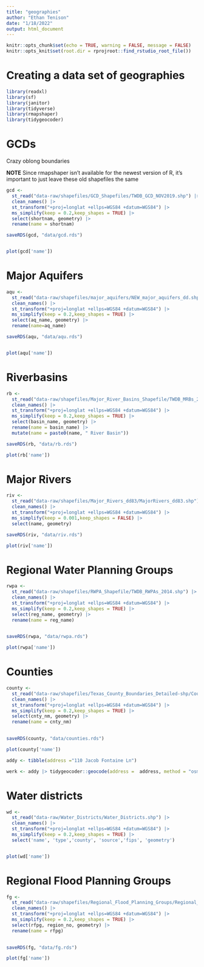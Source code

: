 ```yaml
---
title: "geographies"
author: "Ethan Tenison"
date: "1/18/2022"
output: html_document
---
```


```r
knitr::opts_chunk$set(echo = TRUE, warning = FALSE, message = FALSE)
knitr::opts_knit$set(root.dir = rprojroot::find_rstudio_root_file())
```

# Creating a data set of geographies

```r
library(readxl)
library(sf)
library(janitor)
library(tidyverse)
library(rmapshaper)
library(tidygeocoder)
```

# GCDs

Crazy oblong boundaries

**NOTE** Since rmapshaper isn't available for the newest version of R, it's important to just leave these old shapefiles the same

```r
gcd <-
  st_read("data-raw/shapefiles/GCD_Shapefiles/TWDB_GCD_NOV2019.shp") |> 
  clean_names() |>
  st_transform("+proj=longlat +ellps=WGS84 +datum=WGS84") |> 
  ms_simplify(keep = 0.2,keep_shapes = TRUE) |> 
  select(shortnam, geometry) |> 
  rename(name = shortnam)

saveRDS(gcd, "data/gcd.rds")


plot(gcd['name'])
```

# Major Aquifers

```r

aqu <-
  st_read("data-raw/shapefiles/major_aquifers/NEW_major_aquifers_dd.shp") |> 
  clean_names() |>
  st_transform("+proj=longlat +ellps=WGS84 +datum=WGS84") |> 
  ms_simplify(keep = 0.2,keep_shapes = TRUE) |> 
  select(aq_name, geometry) |> 
  rename(name=aq_name)

saveRDS(aqu, "data/aqu.rds")


plot(aqu['name'])

```

# Riverbasins

```r

rb <-
  st_read("data-raw/shapefiles/Major_River_Basins_Shapefile/TWDB_MRBs_2014.shp") |> 
  clean_names() |>
  st_transform("+proj=longlat +ellps=WGS84 +datum=WGS84") |> 
  ms_simplify(keep = 0.2,keep_shapes = TRUE) |> 
  select(basin_name, geometry) |> 
  rename(name = basin_name) |> 
  mutate(name = paste0(name, " River Basin"))

saveRDS(rb, "data/rb.rds")

plot(rb['name'])

```

# Major Rivers

```r

riv <-
  st_read("data-raw/shapefiles/Major_Rivers_dd83/MajorRivers_dd83.shp") |> 
  clean_names() |>
  st_transform("+proj=longlat +ellps=WGS84 +datum=WGS84") |> 
  ms_simplify(keep = 0.001,keep_shapes = FALSE) |> 
  select(name, geometry)

saveRDS(riv, "data/riv.rds")

plot(riv['name'])

```

# Regional Water Planning Groups

```r

rwpa <-
  st_read("data-raw/shapefiles/RWPA_Shapefile/TWDB_RWPAs_2014.shp") |> 
  clean_names() |>
  st_transform("+proj=longlat +ellps=WGS84 +datum=WGS84") |> 
  ms_simplify(keep = 0.2,keep_shapes = TRUE) |> 
  select(reg_name, geometry) |> 
  rename(name = reg_name)
  

saveRDS(rwpa, "data/rwpa.rds")

plot(rwpa['name'])

```

# Counties

```r

county <-
  st_read("data-raw/shapefiles/Texas_County_Boundaries_Detailed-shp/County.shp") |> 
  clean_names() |>
  st_transform("+proj=longlat +ellps=WGS84 +datum=WGS84") |> 
  ms_simplify(keep = 0.2,keep_shapes = TRUE) |> 
  select(cnty_nm, geometry) |> 
  rename(name = cnty_nm)
  

saveRDS(county, "data/counties.rds")

plot(county['name'])

```

```r

addy <- tibble(address ="110 Jacob Fontaine Ln")

werk <- addy |> tidygeocoder::geocode(address =  address, method = "osm")

```

# Water districts

```r


wd <-
  st_read("data-raw/Water_Districts/Water_Districts.shp") |> 
  clean_names() |> 
  st_transform("+proj=longlat +ellps=WGS84 +datum=WGS84") |> 
  ms_simplify(keep = 0.2,keep_shapes = TRUE) |> 
  select('name', 'type','county', 'source','fips', 'geometry')


plot(wd['name'])

```

# Regional Flood Planning Groups 

```r

fg <-
  st_read("data-raw/shapefiles/Regional_Flood_Planning_Groups/Regional_Flood_Planning_Groups.shp") |> 
  clean_names() |> 
  st_transform("+proj=longlat +ellps=WGS84 +datum=WGS84") |> 
  ms_simplify(keep = 0.2,keep_shapes = TRUE) |> 
  select(rfpg, region_no, geometry) |> 
  rename(name = rfpg)
  

saveRDS(fg, "data/fg.rds")

plot(fg['name'])



```
